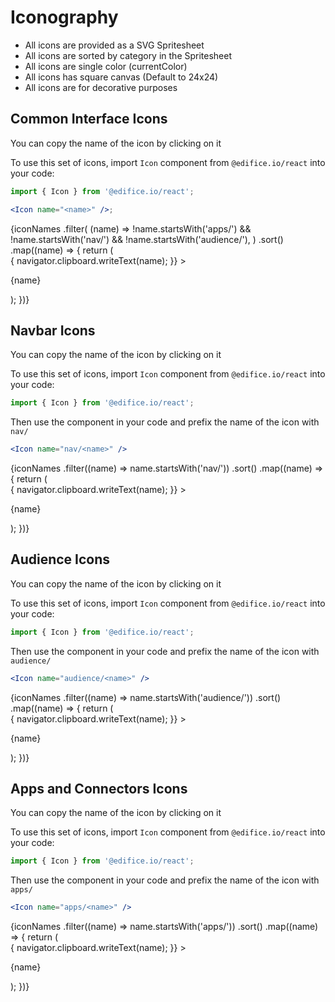 
<Meta title="Design Tokens/Iconography" />

<style>
  {`
    * {box-sizing: border-box;}
    .grid-css {
      --min: 16rem;
      --gap: 1.6rem;

      display: grid;
      grid-gap: var(--gap);
      /* min() with 100% prevents overflow
      in extra narrow spaces */
      grid-template-columns: repeat(auto-fit, minmax(min(100%, var(--min)), 1fr));
      place-items: stretch;
      place-content: center;
    }

    .grid-item {
      display: flex;
      flex-direction: column;
      place-content: space-evenly;
      place-items: center;
      background-color: white;
      width: 100%;
      padding: 2rem;
      box-shadow: 0px 2px 6px 0px #00000026;border-radius: 8px;
    }

    .grid-item p {
      margin-block: 0;
      text-align: center;
      word-break: break-word;
      width: 90%;
    }
  `}
</style>

# Iconography

- All icons are provided as a SVG Spritesheet
- All icons are sorted by category in the Spritesheet
- All icons are single color (currentColor)
- All icons has square canvas (Default to 24x24)
- All icons are for decorative purposes

## Common Interface Icons

<Alert type="info">You can copy the name of the icon by clicking on it</Alert>

To use this set of icons, import `Icon` component from `@edifice.io/react` into your code:

```jsx
import { Icon } from '@edifice.io/react';

<Icon name="<name>" />;
```

<div className="grid-css">
  {iconNames
    .filter(
      (name) =>
        !name.startsWith('apps/') &&
        !name.startsWith('nav/') &&
        !name.startsWith('audience/'),
    )
    .sort()
    .map((name) => {
      return (
        <div
          className="grid-item"
          onClick={() => {
            navigator.clipboard.writeText(name);
          }}
        >
          <Icon name={name} />
          <p>{name}</p>
        </div>
      );
    })}
</div>

## Navbar Icons

<Alert type="info">You can copy the name of the icon by clicking on it</Alert>

To use this set of icons, import `Icon` component from `@edifice.io/react` into your code:

```jsx
import { Icon } from '@edifice.io/react';
```

Then use the component in your code and prefix the name of the icon with `nav/`

```jsx
<Icon name="nav/<name>" />
```

<div className="grid-css">
  {iconNames
    .filter((name) => name.startsWith('nav/'))
    .sort()
    .map((name) => {
      return (
        <div
          className="grid-item"
          onClick={() => {
            navigator.clipboard.writeText(name);
          }}
        >
          <Icon name={name} />
          <p>{name}</p>
        </div>
      );
    })}
</div>

## Audience Icons

<Alert type="info">You can copy the name of the icon by clicking on it</Alert>

To use this set of icons, import `Icon` component from `@edifice.io/react` into your code:

```jsx
import { Icon } from '@edifice.io/react';
```

Then use the component in your code and prefix the name of the icon with `audience/`

```jsx
<Icon name="audience/<name>" />
```

<div className="grid-css">
  {iconNames
    .filter((name) => name.startsWith('audience/'))
    .sort()
    .map((name) => {
      return (
        <div
          className="grid-item"
          onClick={() => {
            navigator.clipboard.writeText(name);
          }}
        >
          <Icon name={name} />
          <p>{name}</p>
        </div>
      );
    })}
</div>

## Apps and Connectors Icons

<Alert type="info">You can copy the name of the icon by clicking on it</Alert>

To use this set of icons, import `Icon` component from `@edifice.io/react` into your code:

```jsx
import { Icon } from '@edifice.io/react';
```

Then use the component in your code and prefix the name of the icon with `apps/`

```jsx
<Icon name="apps/<name>" />
```

<div className="grid-css">
  {iconNames
    .filter((name) => name.startsWith('apps/'))
    .sort()
    .map((name) => {
      return (
        <div
          className="grid-item"
          onClick={() => {
            navigator.clipboard.writeText(name);
          }}
        >
          <Icon name={name} />
          <p>{name}</p>
        </div>
      );
    })}
</div>
